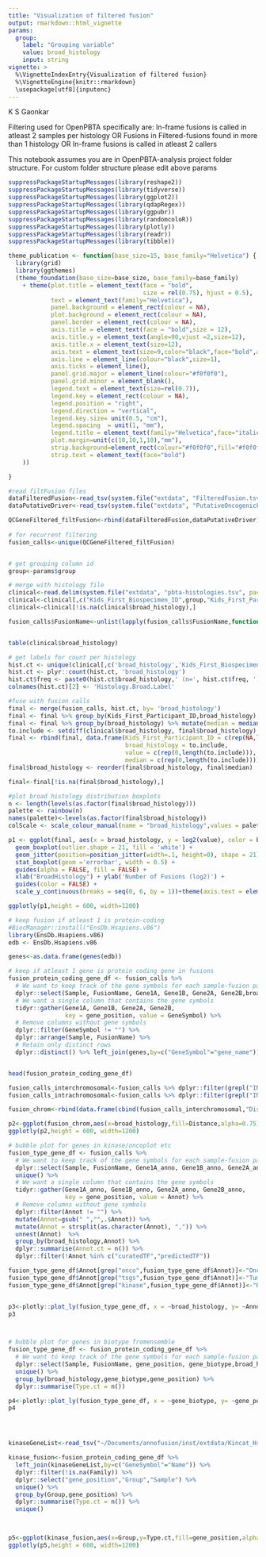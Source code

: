```yaml
---
title: "Visualization of filtered fusion"
output: rmarkdown::html_vignette
params:
  group:
    label: "Grouping variable"
    value: broad_histology
    input: string
vignette: >
  %\VignetteIndexEntry{Visualization of filtered fusion}
  %\VignetteEngine{knitr::rmarkdown}
  \usepackage[utf8]{inputenc}
---
```


K S Gaonkar

Filtering used for OpenPBTA specifically are:
In-frame fusions is called in atleast 2 samples per histology OR
Fusions in Filtered-fusions found in more than 1 histology OR
In-frame fusions is called in atleast 2 callers

This notebook assumes you are in OpenPBTA-analysis project folder structure. For custom folder structure please edit above params

```r
suppressPackageStartupMessages(library(reshape2))
suppressPackageStartupMessages(library(tidyverse))
suppressPackageStartupMessages(library(ggplot2))
suppressPackageStartupMessages(library(qdapRegex))
suppressPackageStartupMessages(library(ggpubr))
suppressPackageStartupMessages(library(randomcoloR))
suppressPackageStartupMessages(library(plotly))
suppressPackageStartupMessages(library(readr))
suppressPackageStartupMessages(library(tibble))

theme_publication <- function(base_size=15, base_family="Helvetica") {
  library(grid)
  library(ggthemes)
  (theme_foundation(base_size=base_size, base_family=base_family)
    + theme(plot.title = element_text(face = "bold",
                                      size = rel(0.75), hjust = 0.5),
            text = element_text(family="Helvetica"),
            panel.background = element_rect(colour = NA),
            plot.background = element_rect(colour = NA),
            panel.border = element_rect(colour = NA),
            axis.title = element_text(face = "bold",size = 12),
            axis.title.y = element_text(angle=90,vjust =2,size=12),
            axis.title.x = element_text(size=12),
            axis.text = element_text(size=9,color="black",face="bold",angle = 60,hjust = 1),
            axis.line = element_line(colour="black",size=1),
            axis.ticks = element_line(),
            panel.grid.major = element_line(colour="#f0f0f0"),
            panel.grid.minor = element_blank(),
            legend.text = element_text(size=rel(0.7)),
            legend.key = element_rect(colour = NA),
            legend.position = "right",
            legend.direction = "vertical",
            legend.key.size= unit(0.5, "cm"),
            legend.spacing  = unit(1, "mm"),
            legend.title = element_text(family="Helvetica",face="italic",size=rel(0.7)),
            plot.margin=unit(c(10,10,1,10),"mm"),
            strip.background=element_rect(colour="#f0f0f0",fill="#f0f0f0"),
            strip.text = element_text(face="bold")
    ))

}


```


```r
#read filtFusion files
dataFilteredFusion<-read_tsv(system.file("extdata", "FilteredFusion.tsv", package = "annoFuse")) %>% as.data.frame()
dataPutativeDriver<-read_tsv(system.file("extdata", "PutativeOncogenicFusion.tsv", package = "annoFuse")) %>% as.data.frame()

QCGeneFiltered_filtFusion<-rbind(dataFilteredFusion,dataPutativeDriver)
  
# for recurrent filtering
fusion_calls<-unique(QCGeneFiltered_filtFusion)


# get grouping column id
group<-params$group

# merge with histology file
clinical<-read.delim(system.file("extdata", "pbta-histologies.tsv", package = "annoFuse"),stringsAsFactors = FALSE)
clinical<-clinical[,c("Kids_First_Biospecimen_ID",group,"Kids_First_Participant_ID","disease_type_new")]
clinical<-clinical[!is.na(clinical$broad_histology),]

fusion_calls$FusionName<-unlist(lapply(fusion_calls$FusionName,function(x) rm_between(x, "(", ")", extract = FALSE)))


table(clinical$broad_histology)
```


```r

# get labels for count per histology
hist.ct <- unique(clinical[,c('broad_histology','Kids_First_Biospecimen_ID','disease_type_new')])
hist.ct <- plyr::count(hist.ct, 'broad_histology')
hist.ct$freq <- paste0(hist.ct$broad_histology,' (n=', hist.ct$freq, ')')
colnames(hist.ct)[2] <- 'Histology.Broad.Label'

#fuse with fusion calls
final <- merge(fusion_calls, hist.ct, by= 'broad_histology')
final <- final %>% group_by(Kids_First_Participant_ID,broad_histology) %>% summarise(value = n())
final <- final %>% group_by(broad_histology) %>% mutate(median = median(value)) %>% as.data.frame()
to.include <- setdiff(clinical$broad_histology, final$broad_histology)
final <- rbind(final, data.frame(Kids_First_Participant_ID = c(rep(NA,length(to.include))),
                                 broad_histology = to.include,
                                 value = c(rep(0,length(to.include))),
                                 median = c(rep(0,length(to.include)))))
final$broad_histology <- reorder(final$broad_histology, final$median)

final<-final[!is.na(final$broad_histology),]


```


```r

#plot broad histology distribution boxplots
n <- length(levels(as.factor(final$broad_histology)))
palette <- rainbow(n)
names(palette)<-levels(as.factor(final$broad_histology))
colScale <- scale_colour_manual(name = "broad_histology",values = palette)

p1 <- ggplot(final, aes(x = broad_histology, y = log2(value), color = broad_histology, alpha = 0.75)) +
  geom_boxplot(outlier.shape = 21, fill = 'white') +
  geom_jitter(position=position_jitter(width=.1, height=0), shape = 21) +
  stat_boxplot(geom ='errorbar', width = 0.5) +
  guides(alpha = FALSE, fill = FALSE) +
  xlab("BroadHistology") + ylab('Number of Fusions (log2)') +
  guides(color = FALSE) +
  scale_y_continuous(breaks = seq(0, 6, by = 1))+theme(axis.text = element_text(size=9,color="black",face="bold",angle = 45,hjust = 1))+colScale+theme_publication()+ggtitle("Broad histology distribution")

ggplotly(p1,height = 600, width=1200)

```


```r

# keep fusion if atleast 1 is protein-coding 
#BiocManager::install("EnsDb.Hsapiens.v86")
library(EnsDb.Hsapiens.v86)
edb <- EnsDb.Hsapiens.v86

genes<-as.data.frame(genes(edb))

# keep if atleast 1 gene is protein coding gene in fusions
fusion_protein_coding_gene_df <- fusion_calls %>%
  # We want to keep track of the gene symbols for each sample-fusion pair
  dplyr::select(Sample, FusionName, Gene1A, Gene1B, Gene2A, Gene2B,broad_histology) %>%
  # We want a single column that contains the gene symbols
  tidyr::gather(Gene1A, Gene1B, Gene2A, Gene2B,
                key = gene_position, value = GeneSymbol) %>%
  # Remove columns without gene symbols
  dplyr::filter(GeneSymbol != "") %>%
  dplyr::arrange(Sample, FusionName) %>%
  # Retain only distinct rows
  dplyr::distinct() %>% left_join(genes,by=c("GeneSymbol"="gene_name"))


head(fusion_protein_coding_gene_df)
```




```r
fusion_calls_interchromosomal<-fusion_calls %>% dplyr::filter(grepl("INTERCHROMOSOMAL",annots))
fusion_calls_intrachromosomal<-fusion_calls %>% dplyr::filter(grepl("INTRACHROMOSOMAL",annots))

fusion_chrom<-rbind(data.frame(cbind(fusion_calls_interchromosomal,"Distance"=rep("INTERCHROMOSOMAL",nrow(fusion_calls_interchromosomal)))),cbind(fusion_calls_intrachromosomal,"Distance"=rep("INTRACHROMOSOMAL",nrow(fusion_calls_intrachromosomal)))) %>% unique()

p2<-ggplot(fusion_chrom,aes(x=broad_histology,fill=Distance,alpha=0.75))+geom_bar()+theme_publication()+theme(axis.text = element_text(size=9,color="black",face="bold",angle = 60,hjust = 1),legend.position = "bottom",legend.text = element_text(size=rel(0.7)),)+ggtitle("Chromosomal Distance")+xlab("BroadHistology")+guides(alpha=FALSE)
ggplotly(p2,height = 600, width=1200)


```






```r
# bubble plot for genes in kinase/oncoplot etc
fusion_type_gene_df <- fusion_calls %>%
  # We want to keep track of the gene symbols for each sample-fusion pair
  dplyr::select(Sample, FusionName, Gene1A_anno, Gene1B_anno, Gene2A_anno, Gene2B_anno,broad_histology) %>%
  unique() %>%
  # We want a single column that contains the gene symbols
  tidyr::gather(Gene1A_anno, Gene1B_anno, Gene2A_anno, Gene2B_anno,
                key = gene_position, value = Annot) %>%
  # Remove columns without gene symbols
  dplyr::filter(Annot != "") %>%
  mutate(Annot=gsub(" ","",.$Annot)) %>%
  mutate(Annot = strsplit(as.character(Annot), ",")) %>% 
  unnest(Annot)  %>%
  group_by(broad_histology,Annot) %>% 
  dplyr::summarise(Annot.ct = n()) %>%
  dplyr::filter(!Annot %in% c("curatedTF","predictedTF"))

fusion_type_gene_df$Annot[grep("onco",fusion_type_gene_df$Annot)]<-"Oncogene"
fusion_type_gene_df$Annot[grep("tsgs",fusion_type_gene_df$Annot)]<-"TumorSuppressorGene"
fusion_type_gene_df$Annot[grep("kinase",fusion_type_gene_df$Annot)]<-"Kinase"


p3<-plotly::plot_ly(fusion_type_gene_df, x = ~broad_histology, y= ~Annot.ct, type = 'scatter', mode = 'markers', size = ~Annot.ct, color = ~Annot,sizes=c(1,max(fusion_type_gene_df$Annot.ct)),height = 600, width=1200)
p3




```



```r

# bubble plot for genes in biotype fromensemble
fusion_type_gene_df <- fusion_protein_coding_gene_df %>%
  # We want to keep track of the gene symbols for each sample-fusion pair
  dplyr::select(Sample, FusionName, gene_position, gene_biotype,broad_histology) %>%
  unique() %>%
  group_by(broad_histology,gene_biotype,gene_position) %>% 
  dplyr::summarise(Type.ct = n())

p4<-plotly::plot_ly(fusion_type_gene_df, x = ~gene_biotype, y= ~gene_position, type = 'scatter', mode = 'markers', size = ~Type.ct, color = ~gene_position,sizes=c(1,max(fusion_type_gene_df$Type.ct)),height = 600, width=1200)
p4





```





```r
kinaseGeneList<-read_tsv("~/Documents/annofusion/inst/extdata/Kincat_Hsap.08.02.txt")

kinase_fusion<-fusion_protein_coding_gene_df %>%
  left_join(kinaseGeneList,by=c("GeneSymbol"="Name")) %>%
  dplyr::filter(!is.na(Family)) %>%
  dplyr::select("gene_position","Group","Sample") %>%
  unique() %>%
  group_by(Group,gene_position) %>% 
  dplyr::summarise(Type.ct = n()) %>% 
  unique()
  


p5<-ggplot(kinase_fusion,aes(x=Group,y=Type.ct,fill=gene_position,alpha=0.75))+geom_col()+scale_color_brewer(palette="Pastel2")+scale_fill_brewer(palette="Pastel2")+theme_publication()+ylab("Count")+theme(legend.position = "bottom")+ggtitle("Kinase group distribution")+guides(alpha=FALSE)
ggplotly(p5,height = 600, width=1200)


```












